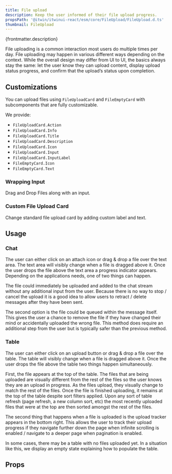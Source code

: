 ```yaml
---
title: File upload
description: Keep the user informed of their file upload progress.
propsPath: '@itwin/itwinui-react/esm/core/FileUpload/FileUpload.d.ts'
thumbnail: FileUpload
---
```



<p>{frontmatter.description}</p>

<LiveExample src='FileUpload.main.tsx'>
  <AllExamples.FileUploadMainExample client:load />
</LiveExample>

File uploading is a common interaction most users do multiple times per day. File uploading may happen in various different ways depending on the context. While the overall design may differ from UI to UI, the basics always stay the same: let the user know they can upload content, display upload status progress, and confirm that the upload’s status upon completion.

## Customizations

You can upload files using `FileUploadCard` and `FileEmptyCard` with subcomponents that are fully customizable.

We provide:

- `FileUploadCard.Action`
- `FileUploadCard.Info`
- `FileUploadCard.Title`
- `FileUploadCard.Description`
- `FileUploadCard.Icon`
- `FileUploadCard.Input`
- `FileUploadCard.InputLabel`
- `FileEmptyCard.Icon`
- `FileEmptyCard.Text`

### Wrapping Input

Drag and Drop Files along with an input.

<LiveExample src='FileUpload.wrappinginput.tsx'>
  <AllExamples.FileUploadWrappingInputExample client:load />
</LiveExample>

### Custom File Upload Card

Change standard file upload card by adding custom label and text.

<LiveExample src='FileUpload.custom.tsx'>
  <AllExamples.FileUploadCustomExample client:load />
</LiveExample>

## Usage

### Chat

The user can either click on an attach icon or drag & drop a file over the text area. The text area will visibly change when a file is dragged above it. Once the user drops the file above the text area a progress indicator appears. Depending on the applications needs, one of two things can happen.

The file could immediately be uploaded and added to the chat stream without any additional input from the user. Because there is no way to stop / cancel the upload it is a good idea to allow users to retract / delete messages after they have been sent.

The second option is the file could be queued within the message itself. This gives the user a chance to remove the file if they have changed their mind or accidentally uploaded the wrong file. This method does require an additional step from the user but is typically safer than the previous method.

### Table

The user can either click on an upload button or drag & drop a file over the table. The table will visibly change when a file is dragged above it. Once the user drops the file above the table two things happen simultaneously.

First, the file appears at the top of the table. The files that are being uploaded are visually different from the rest of the files so the user knows they are an upload in progress. As the files upload, they visually change to match the rest of the files. Once the file is finished uploading, it remains at the top of the table despite sort filters applied. Upon any sort of table refresh (page refresh, a new column sort, etc) the most recently uploaded files that were at the top are then sorted amongst the rest of the files.

The second thing that happens when a file is uploaded is the upload tracker appears in the bottom right. This allows the user to track their upload progress if they navigate further down the page when infinite scrolling is enabled / navigate to a deeper page when pagination is enabled.

In some cases, there may be a table with no files uploaded yet. In a situation like this, we display an empty state explaining how to populate the table.

## Props

<PropsTable path={frontmatter.propsPath} />
